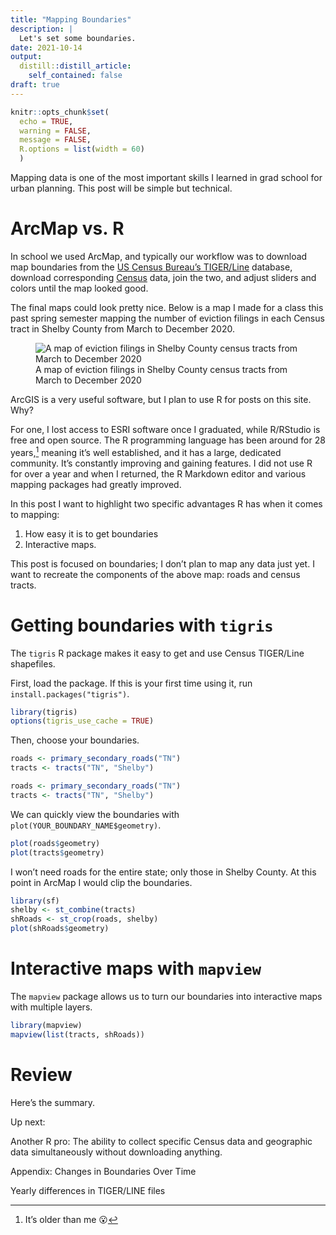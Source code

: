 ```yaml
---
title: "Mapping Boundaries"
description: |
  Let's set some boundaries.
date: 2021-10-14
output:
  distill::distill_article:
    self_contained: false
draft: true
---
```


```r
knitr::opts_chunk$set(
  echo = TRUE,
  warning = FALSE,
  message = FALSE,
  R.options = list(width = 60)
  )
```

Mapping data is one of the most important skills I learned in grad school for urban planning. This post will be simple but technical.

# ArcMap vs. R

In school we used ArcMap, and typically our workflow was to download map boundaries from the [US Census Bureau's TIGER/Line](https://www.census.gov/geographies/mapping-files/time-series/geo/tiger-line-file.html) database, download corresponding [Census](https://data.census.gov/cedsci/) data, join the two, and adjust sliders and colors until the map looked good.

The final maps could look pretty nice. Below is a map I made for a class this past spring semester mapping the number of eviction filings in each Census tract in Shelby County from March to December 2020.

![A map of eviction filings in Shelby County census tracts from March to December 2020](covid-eviction-map.png)

ArcGIS is a very useful software, but I plan to use R for posts on this site. Why?

For one, I lost access to ESRI software once I graduated, while R/RStudio is free and open source. The R programming language has been around for 28 years,[^1] meaning it's well established, and it has a large, dedicated community. It's constantly improving and gaining features. I did not use R for over a year and when I returned, the R Markdown editor and various mapping packages had greatly improved.

[^1]: It's older than me 😮

In this post I want to highlight two specific advantages R has when it comes to mapping:

1.  How easy it is to get boundaries
2.  Interactive maps.

This post is focused on boundaries; I don't plan to map any data just yet. I want to recreate the components of the above map: roads and census tracts.

# Getting boundaries with `tigris`

The `tigris` R package makes it easy to get and use Census TIGER/Line shapefiles.

First, load the package. If this is your first time using it, run `install.packages("tigris")`.

```r
library(tigris)
options(tigris_use_cache = TRUE)
```

Then, choose your boundaries.

``` .R
roads <- primary_secondary_roads("TN")
tracts <- tracts("TN", "Shelby")
```

```r
roads <- primary_secondary_roads("TN")
tracts <- tracts("TN", "Shelby")
```

We can quickly view the boundaries with `plot(YOUR_BOUNDARY_NAME$geometry)`.

```r
plot(roads$geometry)
plot(tracts$geometry)
```

I won't need roads for the entire state; only those in Shelby County. At this point in ArcMap I would clip the boundaries.

```r
library(sf)
shelby <- st_combine(tracts)
shRoads <- st_crop(roads, shelby)
plot(shRoads$geometry)
```

# Interactive maps with `mapview`

The `mapview` package allows us to turn our boundaries into interactive maps with multiple layers.

```r
library(mapview)
mapview(list(tracts, shRoads))
```

# Review

Here's the summary.

Up next:

Another R pro: The ability to collect specific Census data and geographic data simultaneously without downloading anything.

Appendix: Changes in Boundaries Over Time

Yearly differences in TIGER/LINE files
